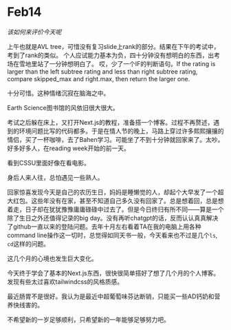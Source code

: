 # Feb14

*该如何来评价今天呢*

上午也就是AVL tree，可惜没有复习slide上rank的部分。结果在下午的考试中，考到了rank的类似。
个人应试能力基本为负，四十分钟没有想明白的东西，出考场在雪地里站了一分钟想明白了。
哎，少了一个IF的判断语句。If the rating is larger than the left subtree rating and less than right subtree rating, compare skipped_max and right.max, then return the larger one.

十分可惜。这种情绪沉寂在脑海之中。

Earth Science图书馆的风依旧很大很大。

考试之后躲在床上，又打开Next.js的教程，准备搭一个博客。过程不再赘述，遇到的环境问题比写的代码都多。于是在情人节的晚上，马路上穿过许多熙熙攘攘的情侣，买了一杯咖啡，去了Bahen学习。可能坐了不到十分钟就回家来了。太吵。好多好多人，在reading week开始的前一天。

看到CSSU里面好像在看电影。

身后人来人往，总怕遇见一些熟人。

回家惊喜发现今天是自己的农历生日，妈妈是睡懒觉的人，却起个大早发了一个超大红包。这些年没有在家，甚至不知道自己多久没有回家了。总是想着回，总是想着走，日子却在犹犹豫豫庸庸碌碌中过去了。但是今日终归有所不同——算是一个除了生日之外还值得记录的big day。没有再听chatgpt的话，反而认认真真解决了github一直以来的登陆问题。去年十月左右看着TA在我的电脑上用各种 command line操作这一切时，总觉得如同天书一般，今天看来也不过是几个`ls`, `cd`这样的问题。

这几个月的心境也发生巨大变化。

今天终于学会了基本的Next.js东西，很快很简单搭好了想了几个月的个人博客。发现有些太过喜欢tailwindcss的风格质感。

最近肠胃不是很好。我认为是最近中超葡萄味芬达断销，只能买一些AD钙奶和营养快线害的。

不希望新的一岁足够顺利，只希望新的一年能够足够努力吧。
